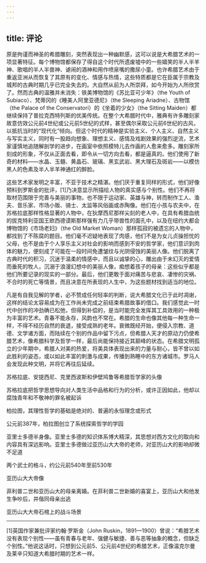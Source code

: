 ```yaml
---
---
---
```

title: 评论
---




原是拘谨而神圣的希腊雕刻，突然表现出一种幽默感，这可以说是大希腊艺术的一项显著特征。每个博物馆都保存了得自这个时代所遗废墟中的一些嬉笑的半人半羊神、歌唱的半人半兽神、谑闹的酒神和用作喷泉嘴的撒尿小童。也许希腊艺术由于重返亚洲从而恢复了其原有的变化、情感与热情，这些特质都是它在臣属于宗教及城邦的古典时期几乎已完全失去的。大自然从前为人所崇拜，如今开始为人所欣赏了。然而古典的温雅并未消失：铁美博物馆的《苏比亚可少年》（the Youth of Subiaco）、梵蒂冈的《睡美人阿里亚德尼》（the Sleeping Ariadne）、古物馆（the Palace of the Conservatori）的《坐着的少女》（the Sitting Maiden）都继续保持了普拉克西特列斯的优美传统。在整个大希腊时代中，雅典有许多雕刻家故意仿效公元前4世纪或公元前5世纪的式样，甚至偶尔采取公元前6世纪的古风，以抵抗当时的“现代化”倾向。但这个时代的精神是实验主义、个人主义、自然主义与写实主义，同时有一股趋向想象、理想主义、感情及戏剧效果的强烈逆流，艺术家谨慎地追随解剖学的进步，在画室中依照模特儿去作画的人愈来愈多。雕刻家所刻成的形象，不仅从正面去看，即令从一切方向去看，都是逼真的。他们使用了新奇的材料——水晶、玉髓、黄晶石、玻璃、黑玄武岩、黑大理石及斑岩——以模仿黑人的色素及半人半羊神通红的醉脸。

这些艺术家发明之丰富，不亚于技术之精湛。他们厌于重复同样的形式，他们好像预料到罗斯金的批评，[1]乃决意显示所描绘人物的真实感与个别性。他们不再将取材范围限于完善与美丽的事物，也不限于运动家、英雄与神，转而制作工人、渔夫、音乐家、市场小贩、骑士、太监等风俗画或赤陶像。他们在小孩与农夫中，在苏格拉底那样性格显著的人物中，在狄摩西尼那样尖刻的老人中，在具有希腊血统的拔克特利亚国王欧西德谟斯那样强有力几乎带兽性的面孔中，以及在纽约大都会博物馆的《市场老妇》（the Old Market Woman）那样孤寂的被遗忘的人物中，都找到了不陈腐的题目。他们毫不迟疑地表现了肉感，他们不是为女儿贞操担忧的父母，也不是由于个人享乐主义对社会的影响而感到不安的哲学家，他们意识到肉体的魅力，便刻成了可能在一段时间免遭皱纹与光阴侵蚀的美丽人像。他们脱离了古典时代的积习，沉迷于温柔的情感中，而且以诚挚的心，雕出由于未幻灭的爱情而垂死的牧人，沉溺于浪漫幻想中的美丽人像，痴想着孩子的母亲：这些似乎都是他们所要记录的现实的一部分。最后，他们更敢于面对痛苦与悲哀、凄惨的灾祸、不合时的死亡等情景，而且决意在所表现的人生中，为这些题材找到适当的地位。

凡是有自我见解的学者，必不赞成任何轻率的判断，说大希腊文化已于此时凋谢，这样的结论太容易成为在工作尚未完成之前结束希腊故事的借口。我们感觉此一时代中创作的冲劲确已松弛，但得到补偿的，是当时能完全发挥其工具效用的一种极为丰富的艺术。青春不能永存，风韵也不常在。希腊的生命也像其他每一种生命一样，不得不经历自然的衰退，接受成熟的老年。衰微既经开始，便侵入宗教、道德、文学诸方面，而陆续在个别的作品中留下污点，但希腊人天才的原动力仍使希腊艺术，像希腊科学及哲学一样，最后尚能保持接近其巅峰的状态。在希腊文明孤立的少年期中，希腊人对美的热爱，将美具体表现出来的力量与耐心，皆不曾以如此胜利的姿态，或以如此丰富的刺激与成果，传播到熟睡中的东方诸城市。罗马人会发现此种文明，并将它再往后延续。



苏格拉底、安提西尼、克里西波斯和伊壁鸠鲁等希腊哲学家的头像



苏格拉底把哲学思想导向对人类生活中品格和行为的分析，或许正因如此，他却以腐蚀青年和不敬神的罪名被起诉



柏拉图，其理性哲学的基础是绝对的、普遍的永恒理念或形式



公元前387年，柏拉图创立了系统探索哲学的学园



亚里士多德半身像。亚里士多德的知识体系博大精深，其思想对西方文化的取向和内容具有深远影响。亚里士多德做过亚历山大大帝的老师，对亚历山大的影响却微不足道



两个武士的格斗，约公元前540年至前530年



亚历山大大帝像



菲利普二世和亚历山大的母亲离婚。在菲利普二世新婚的喜宴上，亚历山大和他发生争吵后，并偕同母亲出逃



亚历山大大帝石棺上的战斗场景



* * *



[1]英国作家兼批评家约翰·罗斯金（John Ruskin，1891—1900）曾说：“希腊艺术没有表现个别性——虽有青春与老年、强健与敏捷、善与恶等抽象的概念，但缺乏个别性。”他说这话时，只想到公元前5、公元前4世纪的希腊艺术，正像温克尔曼及莱辛只知道大希腊时期的艺术一样。